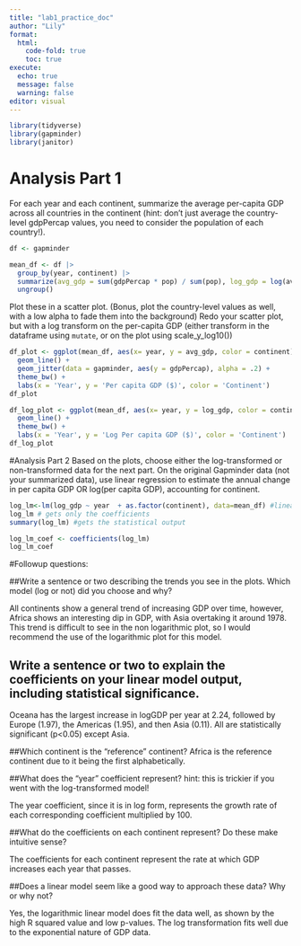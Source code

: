 ```yaml
---
title: "lab1_practice_doc"
author: "Lily"
format: 
  html:
    code-fold: true
    toc: true
execute: 
  echo: true
  message: false
  warning: false
editor: visual
---
```


```r

library(tidyverse)
library(gapminder)
library(janitor)
```

# Analysis Part 1

For each year and each continent, summarize the average per-capita GDP across all countries in the continent (hint: don't just average the country-level gdpPercap values, you need to consider the population of each country!).

```r
df <- gapminder

mean_df <- df |>
  group_by(year, continent) |>
  summarize(avg_gdp = sum(gdpPercap * pop) / sum(pop), log_gdp = log(avg_gdp)) |>
  ungroup()

```

Plot these in a scatter plot.
(Bonus, plot the country-level values as well, with a low alpha to fade them into the background) Redo your scatter plot, but with a log transform on the per-capita GDP (either transform in the dataframe using `mutate`, or on the plot using scale_y_log10())

```r
df_plot <- ggplot(mean_df, aes(x= year, y = avg_gdp, color = continent))+
  geom_line() +
  geom_jitter(data = gapminder, aes(y = gdpPercap), alpha = .2) +
  theme_bw() +
  labs(x = 'Year', y = 'Per capita GDP ($)', color = 'Continent')
df_plot
```
```r
df_log_plot <- ggplot(mean_df, aes(x= year, y = log_gdp, color = continent))+
  geom_line() +
  theme_bw() +
  labs(x = 'Year', y = 'Log Per capita GDP ($)', color = 'Continent')
df_log_plot
```

#Analysis Part 2
Based on the plots, choose either the log-transformed or non-transformed data for the next part.
On the original Gapminder data (not your summarized data), use linear regression to estimate the annual change in per capita GDP OR log(per capita GDP), accounting for continent.

```r
log_lm<-lm(log_gdp ~ year  + as.factor(continent), data=mean_df) #linear model (lm) 
log_lm # gets only the coefficients
summary(log_lm) #gets the statistical output

log_lm_coef <- coefficients(log_lm)
log_lm_coef

```



#Followup questions:

##Write a sentence or two describing the trends you see in the plots.  Which model (log or not) did you choose and why?

All continents show a general trend of increasing GDP over time, however, Africa shows an interesting dip in GDP, with Asia overtaking it around 1978. This trend is difficult to see in the non logarithmic plot, so I would recommend the use of the logarithmic plot for this model. 

## Write a sentence or two to explain the coefficients on your linear model output, including statistical significance.  

Oceana has the largest increase in logGDP per year at 2.24, followed by Europe (1.97), the Americas (1.95), and then Asia (0.11). All are statistically significant (p<0.05) except Asia. 


##Which continent is the "reference" continent?
Africa is the reference continent due to it being the first alphabetically. 

##What does the "year" coefficient represent? hint: this is trickier if you went with the log-transformed model!

The year coefficient, since it is in log form, represents the growth rate of each corresponding coefficient multiplied by 100. 

##What do the coefficients on each continent represent?  Do these make intuitive sense?

The coefficients for each continent represent the rate at which GDP increases each year that passes. 

##Does a linear model seem like a good way to approach these data?  Why or why not?

Yes, the logarithmic linear model does fit the data well, as shown by the high R squared value and low p-values. The log transformation fits well due to the exponential nature of GDP data. 
